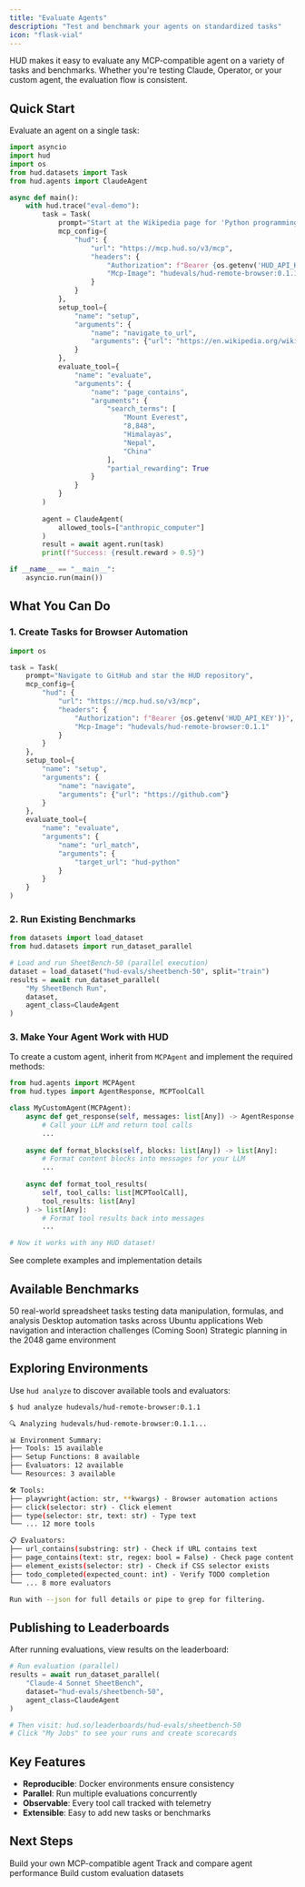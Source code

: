 ```yaml
---
title: "Evaluate Agents"
description: "Test and benchmark your agents on standardized tasks"
icon: "flask-vial"
---
```


HUD makes it easy to evaluate any MCP-compatible agent on a variety of tasks and benchmarks. Whether you're testing Claude, Operator, or your custom agent, the evaluation flow is consistent.

## Quick Start

Evaluate an agent on a single task:

```python
import asyncio
import hud
import os
from hud.datasets import Task
from hud.agents import ClaudeAgent

async def main():
    with hud.trace("eval-demo"):
        task = Task(
            prompt="Start at the Wikipedia page for 'Python programming language' and navigate to the page for 'Mount Everest' only through page links.",
            mcp_config={
                "hud": {
                    "url": "https://mcp.hud.so/v3/mcp",
                    "headers": {
                        "Authorization": f"Bearer {os.getenv('HUD_API_KEY')}",
                        "Mcp-Image": "hudevals/hud-remote-browser:0.1.1"
                    }
                }
            },
            setup_tool={
                "name": "setup",
                "arguments": {
                    "name": "navigate_to_url",
                    "arguments": {"url": "https://en.wikipedia.org/wiki/Python_(programming_language)"}
                }
            },
            evaluate_tool={
                "name": "evaluate",
                "arguments": {
                    "name": "page_contains",
                    "arguments": {
                        "search_terms": [
                            "Mount Everest",
                            "8,848",
                            "Himalayas",
                            "Nepal",
                            "China"
                        ],
                        "partial_rewarding": True
                    }
                }
            }
        )
        
        agent = ClaudeAgent(
            allowed_tools=["anthropic_computer"]
        )
        result = await agent.run(task)
        print(f"Success: {result.reward > 0.5}")

if __name__ == "__main__":
    asyncio.run(main())

```

## What You Can Do

### 1. Create Tasks for Browser Automation

```python
import os

task = Task(
    prompt="Navigate to GitHub and star the HUD repository",
    mcp_config={
        "hud": {
            "url": "https://mcp.hud.so/v3/mcp",
            "headers": {
                "Authorization": f"Bearer {os.getenv('HUD_API_KEY')}",
                "Mcp-Image": "hudevals/hud-remote-browser:0.1.1"
            }
        }
    },
    setup_tool={
        "name": "setup",
        "arguments": {
            "name": "navigate",
            "arguments": {"url": "https://github.com"}
        }
    },
    evaluate_tool={
        "name": "evaluate", 
        "arguments": {
            "name": "url_match",
            "arguments": {
                "target_url": "hud-python"
            }
        }
    }
)
```

### 2. Run Existing Benchmarks

```python
from datasets import load_dataset
from hud.datasets import run_dataset_parallel

# Load and run SheetBench-50 (parallel execution)
dataset = load_dataset("hud-evals/sheetbench-50", split="train")
results = await run_dataset_parallel(
    "My SheetBench Run",
    dataset,
    agent_class=ClaudeAgent
)
```

### 3. Make Your Agent Work with HUD

To create a custom agent, inherit from `MCPAgent` and implement the required methods:

```python
from hud.agents import MCPAgent
from hud.types import AgentResponse, MCPToolCall

class MyCustomAgent(MCPAgent):
    async def get_response(self, messages: list[Any]) -> AgentResponse:
        # Call your LLM and return tool calls
        ...
    
    async def format_blocks(self, blocks: list[Any]) -> list[Any]:
        # Format content blocks into messages for your LLM
        ...
    
    async def format_tool_results(
        self, tool_calls: list[MCPToolCall], 
        tool_results: list[Any]
    ) -> list[Any]:
        # Format tool results back into messages
        ...

# Now it works with any HUD dataset!
```

<Card title="Full Implementation Guide" icon="code" href="/evaluate-agents/create-agents">
  See complete examples and implementation details
</Card>

## Available Benchmarks

<CardGroup cols={2}>
<Card title="SheetBench-50" icon="table">
  50 real-world spreadsheet tasks testing data manipulation, formulas, and analysis
</Card>

<Card title="OSWorld-Verified" icon="desktop">
  Desktop automation tasks across Ubuntu applications
</Card>

<Card title="OnlineMind2Web" icon="globe">
  Web navigation and interaction challenges (Coming Soon)
</Card>

<Card title="2048 Puzzles" icon="gamepad">
  Strategic planning in the 2048 game environment
</Card>
</CardGroup>

## Exploring Environments

Use `hud analyze` to discover available tools and evaluators:

```bash
$ hud analyze hudevals/hud-remote-browser:0.1.1

🔍 Analyzing hudevals/hud-remote-browser:0.1.1...

📊 Environment Summary:
├── Tools: 15 available
├── Setup Functions: 8 available  
├── Evaluators: 12 available
└── Resources: 3 available

🛠️ Tools:
├── playwright(action: str, **kwargs) - Browser automation actions
├── click(selector: str) - Click element
├── type(selector: str, text: str) - Type text
└── ... 12 more tools

📋 Evaluators:
├── url_contains(substring: str) - Check if URL contains text
├── page_contains(text: str, regex: bool = False) - Check page content
├── element_exists(selector: str) - Check if CSS selector exists
├── todo_completed(expected_count: int) - Verify TODO completion
└── ... 8 more evaluators

Run with --json for full details or pipe to grep for filtering.
```

## Publishing to Leaderboards

After running evaluations, view results on the leaderboard:

```python
# Run evaluation (parallel)
results = await run_dataset_parallel(
    "Claude-4 Sonnet SheetBench",
    dataset="hud-evals/sheetbench-50",
    agent_class=ClaudeAgent
)

# Then visit: hud.so/leaderboards/hud-evals/sheetbench-50
# Click "My Jobs" to see your runs and create scorecards
```

## Key Features

- **Reproducible**: Docker environments ensure consistency
- **Parallel**: Run multiple evaluations concurrently
- **Observable**: Every tool call tracked with telemetry
- **Extensible**: Easy to add new tasks or benchmarks

## Next Steps

<CardGroup cols={3}>
<Card title="Create Agents" icon="robot" href="/evaluate-agents/create-agents">
  Build your own MCP-compatible agent
</Card>

<Card title="Leaderboards" icon="trophy" href="/evaluate-agents/leaderboards">
  Track and compare agent performance
</Card>

<Card title="Create Benchmarks" icon="flask" href="/evaluate-agents/create-benchmarks">
  Build custom evaluation datasets
</Card>
</CardGroup>

